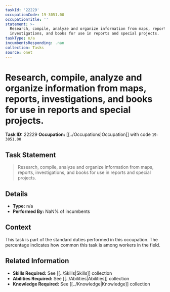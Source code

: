 ```yaml
---
taskId: '22229'
occupationCode: 19-3051.00
occupationTitle: ''
statement: >-
  Research, compile, analyze and organize information from maps, reports,
  investigations, and books for use in reports and special projects.
taskType: n/a
incumbentsResponding: .nan
collection: Tasks
source: onet
---
```

# Research, compile, analyze and organize information from maps, reports, investigations, and books for use in reports and special projects.

**Task ID:** 22229
**Occupation:** [[../Occupations|Occupation]] with code `19-3051.00`

## Task Statement

> Research, compile, analyze and organize information from maps, reports, investigations, and books for use in reports and special projects.

## Details

- **Type:** n/a
- **Performed By:** NaN% of incumbents

## Context

This task is part of the standard duties performed in this occupation. The percentage indicates how common this task is among workers in the field.

## Related Information

- **Skills Required:** See [[../Skills|Skills]] collection
- **Abilities Required:** See [[../Abilities|Abilities]] collection
- **Knowledge Required:** See [[../Knowledge|Knowledge]] collection
